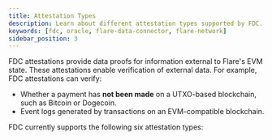 ```yaml
---
title: Attestation Types
description: Learn about different attestation types supported by FDC.
keywords: [fdc, oracle, flare-data-connector, flare-network]
sidebar_position: 3
---
```



FDC attestations provide data proofs for information external to Flare's EVM state. These attestations enable verification of external data. For example, FDC attestations can verify:

- Whether a payment has **not been made** on a UTXO-based blockchain, such as Bitcoin or Dogecoin.
- Event logs generated by transactions on an EVM-compatible blockchain.

FDC currently supports the following six attestation types:

<DocCardList />
